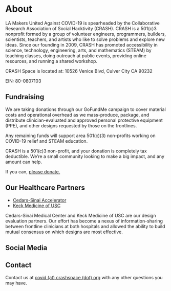 
# About

LA Makers United Against COVID-19 is spearheaded by the Collaborative Research Association of Social Hacktivity (CRASH). CRASH is a 501(c)3 nonprofit formed by a group of volunteer engineers, programmers, builders, scientists, teachers, and artists who like to solve problems and explore new ideas.  Since our founding in 2009, CRASH has promoted accessibility in science, technology, engineering, arts, and mathematics (STEAM) by teaching classes, doing outreach at public events, providing online resources, and running a shared workshop. 

CRASH Space is located at:
10526 Venice Blvd, 
Culver City CA 90232

EIN: 80-0807103

## Fundraising

We are taking donations through our GoFundMe campaign to cover material costs and operational overhead as we mass-produce, package, and distribute clinician-evaluated and approved personal protective equipment (PPE), and other designs requested by those on the frontlines.

Any remaining funds will support area 501(c)(3) non-profits working on COVID-19 relief and STEAM education.

CRASH is a 501(c)3 non-profit, and your donation is completely tax deductible. We’re a small community looking to make a big impact, and any amount can help.

If you can, [please donate.](https://charity.gofundme.com/o/en/campaign/makers-united-against-covid-19)

## Our Healthcare Partners

- [Cedars-Sinai Accelerator](https://csaccelerator.com/)
- [Keck Medicine of USC](https://www.keckmedicine.org/ppe/)

Cedars-Sinai Medical Center and Keck Medicine of USC are our design evaluation partners. Our effort has become a nexus of information-sharing between frontline clinicians at both hospitals and allowed the ability to build mutual consensus on which designs are most effective.

## Social Media

<Social />

## Contact

Contact us at [covid (at) crashspace (dot) org](mailto:covid@crashspace.org) with any other questions you may have.
